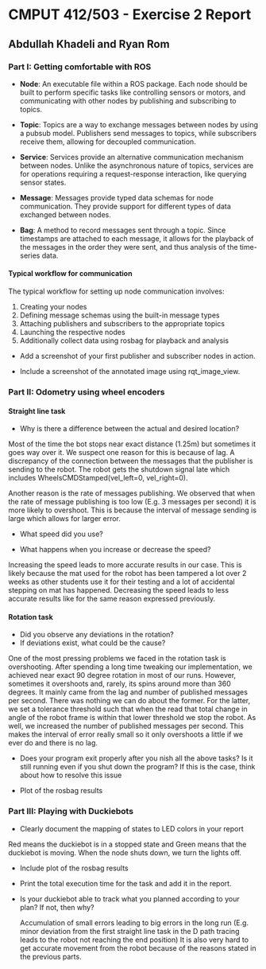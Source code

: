# CMPUT 412/503 - Exercise 2 Report

## Abdullah Khadeli and Ryan Rom

### Part I: Getting comfortable with ROS

- **Node**: An executable file within a ROS package. Each node should be built to perform specific tasks like controlling sensors or motors, and communicating with other nodes by publishing and subscribing to topics.

- **Topic**: Topics are a way to exchange messages between nodes by using a pubsub model. Publishers send messages to topics, while subscribers receive them, allowing for decoupled communication.

- **Service**: Services provide an alternative communication mechanism between nodes. Unlike the asynchronous nature of topics, services are for operations requiring a request-response interaction, like querying sensor states.

- **Message**: Messages provide typed data schemas for node communication. They provide support for different types of data exchanged between nodes.

- **Bag**: A method to record messages sent through a topic. Since timestamps are attached to each message, it allows for the playback of the messages in the order they were sent, and thus analysis of the time-series data.

#### Typical workflow for communication

The typical workflow for setting up node communication involves:

1. Creating your nodes
2. Defining message schemas using the built-in message types
3. Attaching publishers and subscribers to the appropriate topics
4. Launching the respective nodes
5. Additionally collect data using rosbag for playback and analysis

- Add a screenshot of your first publisher and subscriber nodes in action.

- Include a screenshot of the annotated image using rqt_image_view.

### Part II: Odometry using wheel encoders

#### Straight line task

- Why is there a difference between the actual and desired location?

Most of the time the bot stops near exact distance (1.25m) but sometimes it goes way over it.
We suspect one reason for this is because of lag.
A discrepancy of the connection between the messages that the publisher is sending to the robot.
The robot gets the shutdown signal late which includes WheelsCMDStamped(vel_left=0, vel_right=0).

Another reason is the rate of messages publishing.
We observed that when the rate of message publishing is too low (E.g. 3 messages per second) it is more likely to overshoot.
This is because the interval of message sending is large which allows for larger error.

- What speed did you use?

- What happens when you increase or decrease the speed?

Increasing the speed leads to more accurate results in our case.
This is likely because the mat used for the robot has been tampered a lot over 2 weeks as other students use it for their testing and a lot of accidental stepping on mat has happened.
Decreasing the speed leads to less accurate results like for the same reason expressed previously.

#### Rotation task

- Did you observe any deviations in the rotation?
- If deviations exist, what could be the cause?

One of the most pressing problems we faced in the rotation task is overshooting.
After spending a long time tweaking our implementation, we achieved near exact 90 degree rotation in most of our runs.
However, sometimes it overshoots and, rarely, its spins around more than 360 degrees.
It mainly came from the lag and number of published messages per second.
There was nothing we can do about the former. For the latter, we set a tolerance threshold such that when the read that total change in angle of the robot frame is within that lower threshold we stop the robot.
As well, we increased the number of published messages per second. This makes the interval of error really small so it only overshoots a little if we ever do and there is no lag.

- Does your program exit properly after you nish all the above tasks? Is it still running
  even if you shut down the program? If this is the case, think about how to resolve this
  issue

- Plot of the rosbag results

### Part III: Playing with Duckiebots

- Clearly document the mapping of states to LED colors in your report

Red means the duckiebot is in a stopped state and Green means that the duckiebot is moving.
When the node shuts down, we turn the lights off.

- Include plot of the rosbag results
- Print the total execution time for the task and add it in the report.
- Is your duckiebot able to track what you planned according to your plan? If not,
  then why?

  Accumulation of small errors leading to big errors in the long run (E.g. minor deviation from the first straight line task in the D path tracing leads to the robot not reaching the end position)
  It is also very hard to get accurate movement from the robot because of the reasons stated in the previous parts.
